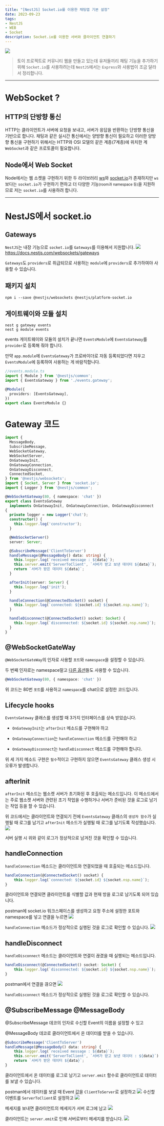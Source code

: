 ```yaml
---
title: "[NestJS] Socket.io를 이용한 채팅앱 기본 설정"
date: 2023-09-23
tags: 
- NestJS
- WEB
- Socket
description: Socket.io를 이용한 서버와 클라이언트 연결하기
---
```


![](/images/thumbnails/nestjs.png)

> 토이 프로젝트로 커뮤니티 웹을 만들고 있는데 유저들끼리 채팅 기능을 추가하기 위해 `Socket.io`를 사용하려는데
`NestJS`에서는 `Express`와 사용법이 조금 달라서 정리합니다.
***
# WebSocket ?

## HTTP의 단방향 통신
HTTP는 클라이언트가 서버에 요청을 보내고, 서버가 응답을 반환하는 단방향 통신을 기반으로 합니다.
채팅과 같은 실시간 통신에서는 양방향 통신이 필요하고 이러한 양방향 통신을 구현하기 위해서는 
HTTP와 OSI 모델의 같은 계층(7계층)에 위치한 계 `WebSocket`과 같은
프로토콜이 필요합니다.


## Node에서 Web Socket
Node에서는 웹 소켓을 구현하기 위한 두 라이브러리 [ws](https://www.npmjs.com/package/ws)와 [socket.io](https://socket.io/)가 존재하지만 `ws`보다는
`socket.io`가 구현하기 편하고 더 다양한 기능<small>(room과 namespace 등)</small>을 지원하므로 
저는 `socket.io`를 사용하려 합니다.
***
# NestJS에서 socket.io
## Gateways
`NestJS`는 내장 기능으로 `socket.io`를 `Gateways`를 이용해서 지원합니다.
![](https://docs.nestjs.com/assets/Gateways_1.png)
<a align="center">https://docs.nestjs.com/websockets/gateways</a>

`Gateways`도 `providers`로 취급되므로 사용하는 `module`에 `providers`로 추가하여야 사용할 수 있습니다.
## 패키지 설치
```
npm i --save @nestjs/websockets @nestjs/platform-socket.io
```

## 게이트웨이와 모듈 설치
```
nest g gateway events
nest g module events
```

events 게이트웨이와 모듈의 설치가 끝나면 `EventsModule`에 `EventsGateway`를 `provider`로 등록해 줘야 합니다.

만약 `app.module`에 `EventsGateway`가 프로바이더로 자동 등록되었다면 지우고 `EventsModule`에 등록하여 사용하는 게 바람직합니다.

```ts
//events.module.ts
import { Module } from '@nestjs/common';
import { EventsGateway } from './events.gateway';

@Module({
  providers: [EventsGateway],
})
export class EventsModule {}
```

# Gateway 코드
```ts
import {
  MessageBody,
  SubscribeMessage,
  WebSocketGateway,
  WebSocketServer,
  OnGatewayInit,
  OnGatewayConnection,
  OnGatewayDisconnect,
  ConnectedSocket,
} from '@nestjs/websockets';
import { Socket, Server } from 'socket.io';
import { Logger } from '@nestjs/common';

@WebSocketGateway(80, { namespace: 'chat' })
export class EventsGateway
  implements OnGatewayInit, OnGatewayConnection, OnGatewayDisconnect
{
  private logger = new Logger('chat');
  constructor() {
    this.logger.log('constructor');
  }

  @WebSocketServer()
  server: Server;

  @SubscribeMessage('ClientToServer')
  handleMessage(@MessageBody() data: string) {
    this.logger.log(`received message : ${data}`);
    this.server.emit('ServerToClient', `서버가 받고 보낸 데이터 ${data}`);
    return `서버가 받은 데이터 ${data}`;
  }

  afterInit(server: Server) {
    this.logger.log('init');
  }

  handleConnection(@ConnectedSocket() socket) {
    this.logger.log(`connected: ${socket.id} ${socket.nsp.name}`);
  }

  handleDisconnect(@ConnectedSocket() socket: Socket) {
    this.logger.log(`disconnected: ${socket.id} ${socket.nsp.name}`);
  }
}
```
## @WebSocketGateWay

`@WebSocketGateWay`의 인자로 사용할 `포트`와 `namespace`을 설정할 수 있습니다.

두 번째 인자로는 namespace말고 [다른 옵션](https://socket.io/docs/v4/server-options/)들도 사용할 수 있습니다.

```ts
@WebSocketGateway(80, { namespace: 'chat' })
```
위 코드는 80번 `포트`를 사용하고 `namespace`를 chat으로 설정한 코드입니다.


## Lifecycle hooks

`EventsGateway` 클래스를 생성할 때 3가지 인터페이스를 상속 받았습니다.

- `OnGatewayInit`는 `afterInit` 메소드를 구현해야 하고

- `OnGatewayConnection`는 `handleConnection` 메소드를 구현해야 하고

- `OnGatewayDisconnect`는 `handleDisconnect` 메소드를 구현해야 합니다.

위 세 가지 메소드 구현은 `필수`적이고 구현하지 않으면 `EventsGateway` 클래스 생성 시 오류가 발생합니다.

## afterInit

`afterInit` 메소드는 웹소켓 서버가 초기화된 후 호출되는 메소드입니다.
이 메소드에서는 주로 웹소켓 서버와 관련된 초기 작업을 수행하거나 서버가 준비된 것을 로그로 남기는 작업 등을 할 수 있습니다.

위 코드에서는 클라이언트와 연결되기 전에 `EventsGateway` 클래스의 `생성자 함수`가 실행될 때 로그를 남기고
`afterInit` 메소드가 실행될 때 로그를 남기도록 작성했습니다.
![](/images/9.23/9.23.image1.png)

서버 실행 시 위와 같이 로그가 정상적으로 남겨진 것을 확인할 수 있습니다.

## handleConnection

`handleConnection` 메소드는 클라이언트와 연결되었을 때 호출되는 메소드입니다.

```ts
handleConnection(@ConnectedSocket() socket) {
    this.logger.log(`connected: ${socket.id} ${socket.nsp.name}`);
}
```
클라이언트와 연결되면 클라이언트를 식별할 값과 현재 방을 로그로 남기도록 되어 있습니다.

postman에 socket.io 워크스페이스를 생성하고 요청 주소에 설정한 포트와 namespace를 넣고 연결을 누르면
![](/images/9.23/9.23.image2.png)

`handleConnection` 메소드가 정상적으로 실행된 것을 로그로 확인할 수 있습니다.
![](/images/9.23/9.23.image3.png)

## handleDisconnect
`handleDisconnect` 메소드는 클라이언트와 연결이 끊겼을 때 실행되는 메소드입니다.
```ts
handleDisconnect(@ConnectedSocket() socket: Socket) {
    this.logger.log(`disconnected: ${socket.id} ${socket.nsp.name}`);
}
```

postman에서 연결을 끊으면
![](/images/9.23/9.23.image4.png)

`handleDisconnect` 메소드가 정상적으로 실행된 것을 로그로 확인할 수 있습니다.

## @SubscribeMessage @MessageBody

@SubscribeMessage 데코의 인자로 수신할 Event의 이름을 설정할 수 있고

@MessageBody 데코로 클라이언트에서 온 데이터를 받을 수 있습니다.

```ts
@SubscribeMessage('ClientToServer')
handleMessage(@MessageBody() data: string) {
    this.logger.log(`received message : ${data}`);
    this.server.emit('ServerToClient', `서버가 받고 보낸 데이터 : ${data}`);
    return `서버가 받은 데이터 ${data}`;
}
```

클라이언트에서 온 데이터를 로그로 남기고 `server.emit` 함수로 클라이언트로 데이터를 보낼 수 있습니다.

postman에서 데이터를 보낼 때 Event 값을 `ClientToServer`로 설정하고
![](/images/9.23/9.23.image5.png)
수신할 이벤트를 `ServerToClient`로 설정하고
![](/images/9.23/9.23.image6.png)

메세지를 보내면 클라이언트의 메세지가 서버 로그에 남고
![](/images/9.23/9.23.image7.png)

클라이언트는 `server.emit`로 인해 서버로부터 메세지를 받습니다.
![](/images/9.23/9.23.image8.png)